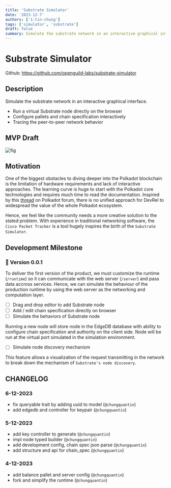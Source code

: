 ```yaml
---
title: 'Substrate Simulator'
date: '2023-12-7'
authors: ['1-tin-chung']
tags: ['simulator', 'substrate']
draft: false
summary: Simulate the substrate network in an interactive graphical interface.
---
```


# Substrate Simulator

Github: https://github.com/openguild-labs/substrate-simulator

## Description

Simulate the substrate network in an interactive graphical interface.

- Run a virtual Substrate node directly on the browser
- Configure pallets and chain specification interactively
- Tracing the peer-to-peer network behavior

## MVP Draft

![fig](/static/images/substrate-simulator-draft.png)

## Motivation

One of the biggest obstacles to diving deeper into the Polkadot blockchain is the limitation of hardware requirements and lack of interactive approaches. The learning curve is huge to start with the Polkadot core technologies and requires much time to read the documentation. Inspired by this [thread](https://forum.polkadot.network/t/9-ideas-for-the-decentralized-future-of-polkadot/4731) on Polkadot forum, there is no unified approach for DevRel to widespread the value of the whole Polkadot ecosystem.

Hence, we feel like the community needs a more creative solution to the stated problem. With experience in traditional networking software, the `Cisco Packet Tracker` is a tool hugely inspires the birth of the `Substrate Simulator`.

## Development Milestone

### 🔴 Version 0.0.1

To deliver the first version of the product, we must customize the runtime (`/runtime`) so it can communicate with the web server (`/server`) and pass data accross services. Hence, we can simulate the behaviour of the production runtime by using the web server as the networking and computation layer.

- [ ] Drag and drop editor to add Substrate node
- [ ] Add / edit chain specification directly on browser
- [ ] Simulate the behaviors of Substrate node

Running a new node will store node in the EdgeDB database with ability to configure chain specification and authority on the client side. Node will be run at the virtual port simulated in the simulation environment.

- [ ] Simulate node discovery mechanism

This feature allows a visualization of the request transmitting in the network to break down the mechanism of `Substrate's node discovery`.

## CHANGELOG

### 6-12-2023

- fix queryable trait by adding uuid to model (`@chungquantin`)
- add edgedb and controller for keypair (`@chungquantin`)

### 5-12-2023

- add key controller to generate (`@chungquantin`)
- impl node typed builder (`@chungquantin`)
- add development config, chain spec json parse (`@chungquantin`)
- add structure and api for chain_spec (`@chungquantin`)

### 4-12-2023

- add balance pallet and server config (`@chungquantin`)
- fork and simplify the runtime (`@chungquantin`)
